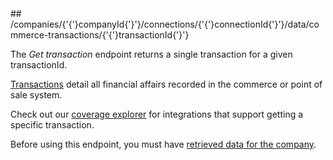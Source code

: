 
<MethodPill method="get" />
## /companies/{'{'}companyId{'}'}/connections/{'{'}connectionId{'}'}/data/commerce-transactions/{'{'}transactionId{'}'}

The *Get transaction* endpoint returns a single transaction for a given transactionId.

[Transactions](https://docs.codat.io/commerce-api#/schemas/Transaction) detail all financial affairs recorded in the commerce or point of sale system.

Check out our [coverage explorer](https://knowledge.codat.io/supported-features/commerce?view=tab-by-data-type&dataType=commerce-transactions) for integrations that support getting a specific transaction.

Before using this endpoint, you must have [retrieved data for the company](https://docs.codat.io/codat-api#/operations/refresh-company-data).

